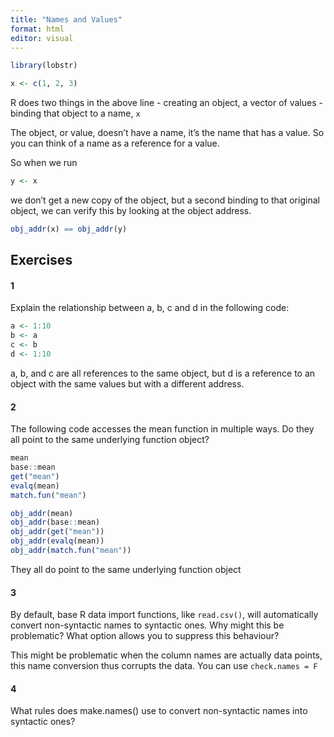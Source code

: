 ```yaml
---
title: "Names and Values"
format: html
editor: visual
---
```


```r
library(lobstr)
```

```r
x <- c(1, 2, 3)
```

R does two things in the above line - creating an object, a vector of values - binding that object to a name, `x`

The object, or value, doesn't have a name, it's the name that has a value. So you can think of a name as a reference for a value.

So when we run

```r
y <- x
```

we don't get a new copy of the object, but a second binding to that original object, we can verify this by looking at the object address.

```r
obj_addr(x) == obj_addr(y)
```

## Exercises

#### 1

Explain the relationship between a, b, c and d in the following code:

```r
a <- 1:10
b <- a
c <- b
d <- 1:10
```

a, b, and c are all references to the same object, but d is a reference to an object with the same values but with a different address.

#### 2

The following code accesses the mean function in multiple ways. Do they all point to the same underlying function object? 

```r
mean
base::mean
get("mean")
evalq(mean)
match.fun("mean")

obj_addr(mean)
obj_addr(base::mean)
obj_addr(get("mean"))
obj_addr(evalq(mean))
obj_addr(match.fun("mean"))
```


They all do point to the same underlying function object


#### 3

By default, base R data import functions, like `read.csv()`, will automatically convert non-syntactic names to syntactic ones. Why might this be problematic? What option allows you to suppress this behaviour?

This might be problematic when the column names are actually data points, this name conversion thus corrupts the data. You can use `check.names = F`

#### 4

What rules does make.names() use to convert non-syntactic names into syntactic ones?